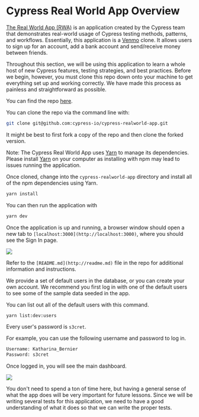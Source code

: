 # Cypress Real World App Overview

[The Real World App (RWA)](https://github.com/cypress-io/cypress-realworld-app) is an application created by the Cypress team that demonstrates real-world usage of Cypress testing methods, patterns, and workflows. Essentially, this application is a [Venmo](https://venmo.com/) clone. It allows users to sign up for an account, add a bank account and send/receive money between friends.

Throughout this section, we will be using this application to learn a whole host of new Cypress features, testing strategies, and best practices. Before we begin, however, you must clone this repo down onto your machine to get everything set up and working correctly. We have made this process as painless and straightforward as possible.

You can find the repo [here](https://github.com/cypress-io/cypress-realworld-app).

You can clone the repo via the command line with:

```bash
git clone git@github.com:cypress-io/cypress-realworld-app.git
```

It might be best to first fork a copy of the repo and then clone the forked version.

Note: The Cypress Real World App uses [Yarn](https://yarnpkg.com/) to manage its dependencies. Please install [Yarn](https://yarnpkg.com/) on your computer as installing with npm may lead to issues running the application.

Once cloned, change into the `cypress-realworld-app` directory and install all of the npm dependencies using Yarn.

```bash
yarn install
```

You can then run the application with

```bash
yarn dev
```

Once the application is up and running, a browser window should open a new tab to `[localhost:3000](http://localhost:3000)`, where you should see the Sign In page.

![](/images/real-world-examples/overview/cypress-real-world-app-overview/Screen_Shot_2021-06-28_at_11.32.22_AM.png)

Refer to the `[README.md](http://readme.md)` file in the repo for additional information and instructions.

We provide a set of default users in the database, or you can create your own account. We recommend you first log in with one of the default users to see some of the sample data seeded in the app.

You can list out all of the default users with this command.

```bash
yarn list:dev:users
```

Every user's password is `s3cret`.

For example, you can use the following username and password to log in.

```bash
Username: Katharina_Bernier
Password: s3cret
```

Once logged in, you will see the main dashboard.

![](/images/real-world-examples/overview/cypress-real-world-app-overview/Screen_Shot_2021-09-16_at_1.40.27_PM.png)

You don't need to spend a ton of time here, but having a general sense of what the app does will be very important for future lessons. Since we will be writing several tests for this application, we need to have a good understanding of what it does so that we can write the proper tests.
